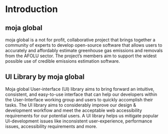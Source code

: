 
<Meta/>


# Introduction


## moja global

moja global is a not for profit, collaborative project that brings together a community of experts to develop open-source software that allows users to accurately and affordably estimate greenhouse gas emissions and removals from the AFOLU sector. The project’s members aim to support the widest possible use of credible emissions estimation software.

## UI Library by moja global

Moja global User-interface (UI) library aims to bring forward an intuitive, consistent, and easy-to-use interface that can help our developers within the User-Interface working group and users to quickly accomplish their tasks. The UI library aims to considerably improve our design & development workflow and meet the acceptable web accessibility requirements for our potential users. A UI library helps us mitigate popular UI-development issues like inconsistent user-experience, performance issues, accessibility requirements and more.

